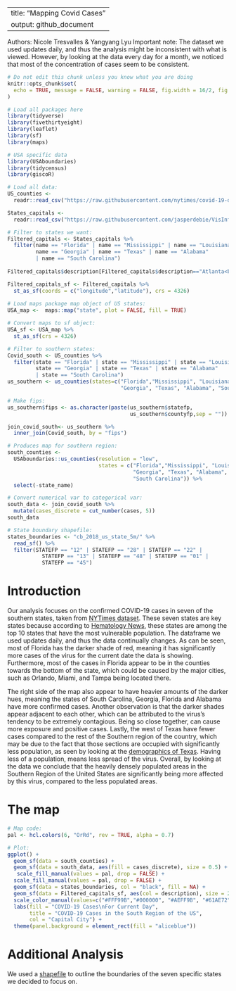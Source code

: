 
---
title: "Mapping Covid Cases"
output: github_document
---
Authors: Nicole Tresvalles & Yangyang Lyu
Important note: The dataset we used updates daily, and thus the analysis might be inconsistent with what is viewed. However, by looking at the data every day for a month, we noticed that most of the concentration of cases seem to be consistent. 
```r
# Do not edit this chunk unless you know what you are doing
knitr::opts_chunk$set(
  echo = TRUE, message = FALSE, warning = FALSE, fig.width = 16/2, fig.height = 9/2
)
```

```r
# Load all packages here
library(tidyverse)
library(fivethirtyeight)
library(leaflet)
library(sf)
library(maps)

# USA specific data
library(USAboundaries)
library(tidycensus)
library(giscoR)

```


```r
# Load all data:
US_counties <- 
  readr::read_csv("https://raw.githubusercontent.com/nytimes/covid-19-data/master/live/us-counties.csv")

States_capitals <- 
  readr::read_csv("https://raw.githubusercontent.com/jasperdebie/VisInfo/master/us-state-capitals.csv")

# Filter to states we want:
Filtered_capitals <- States_capitals %>% 
  filter(name == "Florida" | name == "Mississippi" | name == "Louisiana"|
         name == "Georgia" | name == "Texas" | name == "Alabama" 
         | name == "South Carolina") 
 
Filtered_capitals$description[Filtered_capitals$description=="Atlanta<br>"] <- "Atlanta"

Filtered_capitals_sf <- Filtered_capitals %>% 
  st_as_sf(coords = c("longitude","latitude"), crs = 4326)
  
# Load maps package map object of US states:
USA_map <-  maps::map("state", plot = FALSE, fill = TRUE)

# Convert maps to sf object:
USA_sf <- USA_map %>% 
  st_as_sf(crs = 4326)

# Filter to southern states:
Covid_south <- US_counties %>%
  filter(state == "Florida" | state == "Mississippi" | state == "Louisiana"|
         state == "Georgia" | state == "Texas" | state == "Alabama" 
         | state == "South Carolina")
us_southern <- us_counties(states=c("Florida","Mississippi", "Louisiana", 
                                    "Georgia", "Texas", "Alabama", "South Carolina"))

# Make fips:
us_southern$fips <- as.character(paste(us_southern$statefp, 
                                       us_southern$countyfp,sep = ""))

join_covid_south<- us_southern %>%
  inner_join(Covid_south, by = "fips")

# Produces map for southern region: 
south_counties <- 
  USAboundaries::us_counties(resolution = "low", 
                             states = c("Florida","Mississippi", "Louisiana", 
                                        "Georgia", "Texas", "Alabama", 
                                        "South Carolina")) %>% 
  select(-state_name)

# Convert numerical var to categorical var:
south_data <- join_covid_south %>%
  mutate(cases_discrete = cut_number(cases, 5))
south_data

# State boundary shapefile: 
states_boundaries <- "cb_2018_us_state_5m/" %>%
  read_sf() %>% 
  filter(STATEFP == "12" | STATEFP == "28" | STATEFP == "22" | 
           STATEFP == "13" | STATEFP == "48" | STATEFP == "01" | 
           STATEFP == "45")

```


# Introduction

Our analysis focuses on the confirmed COVID-19 cases in seven of the southern states, taken from [NYTimes dataset](https://github.com/nytimes/covid-19-data/tree/master/live). These seven states are key states because according to [Hematology News](https://www.mdedge.com/hematology-oncology/article/222125/coronavirus-updates/states-vary-vulnerability-covid-19-impact), these states are among the top 10 states that have the most vulnerable population. The dataframe we used updates daily, and thus the data continually changes. As can be seen, most of Florida has the darker shade of red, meaning it has significantly more cases of the virus for the current date the data is showing. Furthermore, most of the cases in Florida appear to be in the counties towards the bottom of the state, which could be caused by the major cities, such as Orlando, Miami, and Tampa being located there. 

The right side of the map also appear to have heavier amounts of the darker hues, meaning the states of South Carolina, Georgia, Florida and Alabama have more confirmed cases. Another observation is that the darker shades appear adjacent to each other, which can be attributed to the virus's tendency to be extremely contagious. Being so close together, can cause more exposure and positive cases. Lastly, the west of Texas have fewer cases compared to the rest of the Southern region of the country, which may be due to the fact that those sections are occupied with significantly less population, as seen by looking at the [demographics of Texas](https://worldpopulationreview.com/states/texas-population). Having less of a population, means less spread of the virus. Overall, by looking at the data we conclude that the heavily densely populated areas in the Southern Region of the United States are significantly being more affected by this virus, compared to the less populated areas.


# The map

```r
# Map code:
pal <- hcl.colors(6, "OrRd", rev = TRUE, alpha = 0.7)

# Plot:
ggplot() +
  geom_sf(data = south_counties) +
  geom_sf(data = south_data, aes(fill = cases_discrete), size = 0.5) +
   scale_fill_manual(values = pal, drop = FALSE) +
  scale_fill_manual(values = pal, drop = FALSE) +
  geom_sf(data = states_boundaries, col = "black", fill = NA) +
  geom_sf(data = Filtered_capitals_sf, aes(col = description), size = 2) + 
  scale_color_manual(values=c("#FFF99B","#000000", "#AEFF9B", "#61AE72","#9BFDFF","#FFC0FE","#3399FF")) +
  labs(fill = "COVID-19 Cases\nFor Current Day", 
       title = "COVID-19 Cases in the South Region of the US", 
       col = "Capital City") +
  theme(panel.background = element_rect(fill = "aliceblue"))

```


# Additional Analysis

We used a [shapefile](https://www.census.gov/geographies/mapping-files/time-series/geo/carto-boundary-file.html) to outline the boundaries of the seven specific states we decided to focus on. 